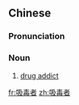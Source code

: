 ==Chinese==
{{zh-forms|type=21}}

===Pronunciation===
{{zh-pron
|m=xīdúzhě
|c=kap1 duk6 ze2
|cat=n
}}

===Noun===
{{zh-noun}}

# [[drug addict]] {{gloss|person with a chemical or psychological dependency on drugs}}

[[fr:吸毒者]]
[[zh:吸毒者]]